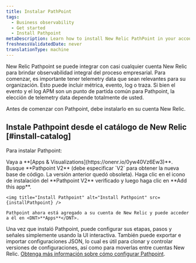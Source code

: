 ```yaml
---
title: Instalar PathPoint
tags:
  - Business observability
  - Get started
  - Install Pathpoint
metaDescription: Learn how to install New Relic PathPoint in your account.
freshnessValidatedDate: never
translationType: machine
---
```



New Relic Pathpoint se puede integrar con casi cualquier cuenta New Relic para brindar observabilidad integral del proceso empresarial. Para comenzar, es importante tener telemetry data que sean relevantes para su organización. Esto puede incluir métrica, evento, log o traza. Si bien el evento y el log APM son un punto de partida común para Pathpoint, la elección de telemetry data depende totalmente de usted.

Antes de comenzar con Pathpoint, debe instalarlo en su cuenta New Relic.

## Instale Pathpoint desde el catálogo de New Relic [#install-catalog]

Para instalar Pathpoint:

<Steps>
  <Step>
    Vaya a <DNT>**[Apps &amp; Visualizations](https://onenr.io/0yw40Vz6Ew3)**</DNT>.
  </Step>

  <Step>
    Busque <DNT>**Pathpoint V2**</DNT> (debe especificar `V2` para obtener la nueva base de código. La versión anterior quedó obsoleta).
  </Step>

  <Step>
    Haga clic en el icono de instalación del <DNT>**Pathpoint V2**</DNT> verificado y luego haga clic en <DNT>**Add this app**</DNT>.

    <img title="Install Pathpoint" alt="Install Pathpoint" src={installPathpoint} />

    Pathpoint ahora está agregado a su cuenta de New Relic y puede acceder a él en <DNT>**Apps**</DNT>.
  </Step>
</Steps>

Una vez que instaló Pathpoint, puede configurar sus etapas, pasos y señales simplemente usando la UI interactiva. También puede exportar e importar configuraciones JSON, lo cual es útil para clonar y controlar versiones de configuraciones, así como para moverlas entre cuentas New Relic. [Obtenga más información sobre cómo configurar Pathpoint](/docs/new-relic-solutions/business-observability/intro-pathpoint/).